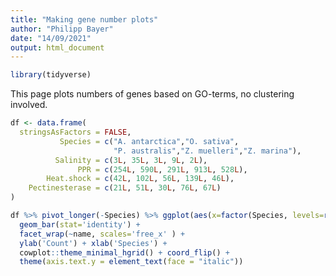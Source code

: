 ```yaml
---
title: "Making gene number plots"
author: "Philipp Bayer"
date: "14/09/2021"
output: html_document
---
```

```r
library(tidyverse)
```

This page plots numbers of genes based on GO-terms, no clustering involved.
```r
df <- data.frame(
  stringsAsFactors = FALSE,
           Species = c("A. antarctica","O. sativa",
                       "P. australis","Z. muelleri","Z. marina"),
          Salinity = c(3L, 35L, 3L, 9L, 2L),
               PPR = c(254L, 590L, 291L, 913L, 528L),
        Heat.shock = c(42L, 102L, 56L, 139L, 46L),
    Pectinesterase = c(21L, 51L, 30L, 76L, 67L)
)
```

```r
df %>% pivot_longer(-Species) %>% ggplot(aes(x=factor(Species, levels=rev(c('O. sativa', 'A. antarctica', 'P. australis', 'Z. marina', 'Z. muelleri'))), y=value)) + 
  geom_bar(stat='identity') + 
  facet_wrap(~name, scales='free_x' ) +
  ylab('Count') + xlab('Species') + 
  cowplot::theme_minimal_hgrid() + coord_flip() +
  theme(axis.text.y = element_text(face = "italic"))
```

